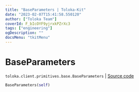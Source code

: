 ```yaml
---
title: "BaseParameters | Toloka-Kit"
date: "2023-02-07T15:41:58.550120"
author: ["Toloka Team"]
coverId: F_bIcOYF9yjrxkPZrXc3
tags: ["engineering"]
ogDescription: ""
docsMenu: "tkitMenu"
---
```


# BaseParameters
`toloka.client.primitives.base.BaseParameters` | [Source code](https://github.com/Toloka/toloka-kit/blob/v1.1.3/src/client/primitives/base.py#L389)

```python
BaseParameters(self)
```